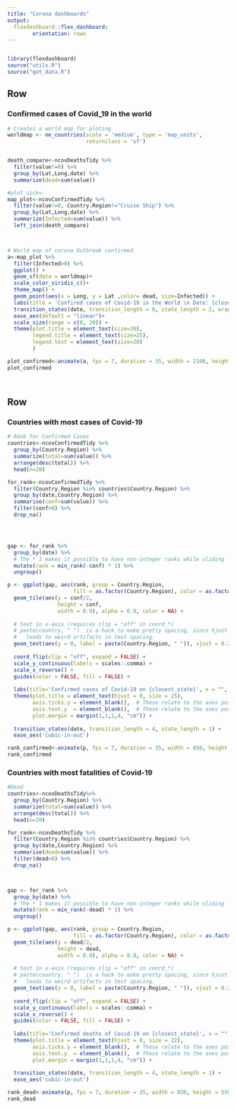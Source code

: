 ```yaml
---
title: "Corona dashboards"
output: 
  flexdashboard::flex_dashboard:
        orientation: rows
---
```

```r

```

```r
library(flexdashboard)
source("utils.R")
source("get_data.R")
```

Row {data-height=650}
-----------------------------------------------------------------------

### Confirmed cases of Covid_19 in the world

```r

# Creates a world map for ploting
worldmap <- ne_countries(scale = 'medium', type = 'map_units',
                         returnclass = 'sf')


death_compare<-ncovDeathsTidy %>% 
  filter(value!=0) %>%
  group_by(Lat,Long,date) %>%
  summarize(dead=sum(value)) 

#plot_sick<-
map_plot<-ncovConfirmedTidy %>% 
  filter(value!=0, Country.Region!="Cruise Ship") %>%
  group_by(Lat,Long,date) %>%
  summarize(Infected=sum(value)) %>% 
  left_join(death_compare) 



# World map of corona Outbreak confirmed
a<-map_plot %>% 
  filter(Infected>0) %>% 
  ggplot() +
  geom_sf(data = worldmap)+
  scale_color_viridis_c()+
  theme_map() +
  geom_point(aes(x = Long, y = Lat ,color= dead, size=Infected)) +
  labs(title = 'Confired cases of Covid-19 in the World \n Date: {closest_state}', x="", y="")+
  transition_states(date, transition_length = 0, state_length = 2, wrap = FALSE)+
  ease_aes(default = "linear")+ 
  scale_size(range = c(0, 20)) +
  theme(plot.title = element_text(size=30),
        legend.title = element_text(size=25),
        legend.text = element_text(size=20)
        )

plot_confirmed<-animate(a, fps = 7, duration = 35, width = 2100, height = 1050)
plot_confirmed




```

Row {data-height=350}
-----------------------------------------------------------------------

### Countries with most cases of Covid-19

```r

# Rank for Confirmed Cases
countries<-ncovConfirmedTidy %>% 
  group_by(Country.Region) %>% 
  summarize(total=sum(value)) %>% 
  arrange(desc(total)) %>% 
  head(n=20)

for_rank<-ncovConfirmedTidy %>% 
  filter(Country.Region %in% countries$Country.Region) %>%
  group_by(date,Country.Region) %>% 
  summarise(conf=sum(value)) %>%
  filter(conf>0) %>% 
  drop_na()




gap <- for_rank %>%
  group_by(date) %>%
  # The * 1 makes it possible to have non-integer ranks while sliding
  mutate(rank = min_rank(-conf) * 1) %>%
  ungroup()

p <- ggplot(gap, aes(rank, group = Country.Region, 
                     fill = as.factor(Country.Region), color = as.factor(Country.Region))) +
  geom_tile(aes(y = conf/2,
                height = conf,
                width = 0.9), alpha = 0.8, color = NA) +
  
  # text in x-axis (requires clip = "off" in coord_*)
  # paste(country, " ")  is a hack to make pretty spacing, since hjust > 1 
  #   leads to weird artifacts in text spacing.
  geom_text(aes(y = 0, label = paste(Country.Region, " ")), vjust = 0.2, hjust = 1) +
  
  coord_flip(clip = "off", expand = FALSE) +
  scale_y_continuous(labels = scales::comma) +
  scale_x_reverse() +
  guides(color = FALSE, fill = FALSE) +
  
  labs(title='Confirmed cases of Covid-19 on {closest_state}', x = "", y = "Confirmed Cases of Covid-19") +
  theme(plot.title = element_text(hjust = 0, size = 25),
        axis.ticks.y = element_blank(),  # These relate to the axes post-flip
        axis.text.y  = element_blank(),  # These relate to the axes post-flip
        plot.margin = margin(1,1,1,4, "cm")) +
  
  transition_states(date, transition_length = 4, state_length = 1) +
  ease_aes('cubic-in-out')

rank_confirmed<-animate(p, fps = 7, duration = 35, width = 850, height = 550)
rank_confirmed


```

### Countries with most fatalities of Covid-19

```r


#Dead
countries<-ncovDeathsTidy%>% 
  group_by(Country.Region) %>% 
  summarize(total=sum(value)) %>% 
  arrange(desc(total)) %>% 
  head(n=20)

for_rank<-ncovDeathsTidy %>% 
  filter(Country.Region %in% countries$Country.Region) %>%
  group_by(date,Country.Region) %>% 
  summarise(dead=sum(value)) %>% 
  filter(dead>0) %>% 
  drop_na()



gap <- for_rank %>%
  group_by(date) %>%
  # The * 1 makes it possible to have non-integer ranks while sliding
  mutate(rank = min_rank(-dead) * 1) %>%
  ungroup()

p <- ggplot(gap, aes(rank, group = Country.Region, 
                     fill = as.factor(Country.Region), color = as.factor(Country.Region))) +
  geom_tile(aes(y = dead/2,
                height = dead,
                width = 0.9), alpha = 0.8, color = NA) +
  
  # text in x-axis (requires clip = "off" in coord_*)
  # paste(country, " ")  is a hack to make pretty spacing, since hjust > 1 
  #   leads to weird artifacts in text spacing.
  geom_text(aes(y = 0, label = paste(Country.Region, " ")), vjust = 0.2, hjust = 1) +
  
  coord_flip(clip = "off", expand = FALSE) +
  scale_y_continuous(labels = scales::comma) +
  scale_x_reverse() +
  guides(color = FALSE, fill = FALSE) +
  
  labs(title='Confirmed deaths of Covid-19 on {closest_state}', x = "", y = "Confirmed Deaths") +
  theme(plot.title = element_text(hjust = 0, size = 22),
        axis.ticks.y = element_blank(),  # These relate to the axes post-flip
        axis.text.y  = element_blank(),  # These relate to the axes post-flip
        plot.margin = margin(1,1,1,4, "cm")) +
  
  transition_states(date, transition_length = 4, state_length = 1) +
  ease_aes('cubic-in-out')

rank_dead<-animate(p, fps = 7, duration = 35, width = 850, height = 550)
rank_dead
```

